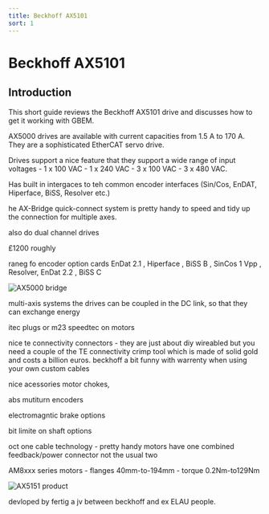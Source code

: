 ```yaml
---
title: Beckhoff AX5101
sort: 1
---
```


# Beckhoff AX5101

## Introduction

This short guide reviews the Beckhoff AX5101 drive and discusses how to get it working with GBEM. 

AX5000 drives are available with current capacities from 1.5 A to 170 A. They are a sophisticated EtherCAT servo drive.

Drives support a nice feature that they support a wide range of input voltages - 1 x 100 VAC - 1 x
240 VAC - 3 x 100 VAC - 3 x 480 VAC.

Has built in intergaces to teh common encoder interfaces (Sin/Cos, EnDAT, Hiperface, BiSS, Resolver etc.)



he AX-Bridge quick-connect system is pretty handy to speed and tidy up the connection for multiple axes.

also do dual channel drives

£1200 roughly

raneg fo encoder option cards EnDat 2.1 , Hiperface , BiSS B , SinCos 1 Vpp , Resolver, EnDat 2.2 , BiSS C



<Image meta={ax5000_bridge} alt="AX5000 bridge" maxWidth={500}/>



 multi-axis systems the drives can be coupled in the DC link, so that they can exchange energy

itec plugs or m23 speedtec on motors

nice te connectivity connectors - they are just about diy wireabled but you need a couple of the TE connectivity crimp tool which is made of solid gold and costs a billion euros. beckhoff a bit funny with warrenty when using your own custom cables 

 nice acessories motor chokes, 

abs mutiturn encoders

electromagntic brake options

bit limite on shaft options



oct one cable technology - pretty handy motors have one combined feedback/power connector not the usual two

AM8xxx series motors - flanges 40mm-to-194mm - torque 0.2Nm-to129Nm




<Image meta={ax5151_product_shot} alt="AX5151 product" maxWidth={500}/>



devloped by fertig a jv between beckhoff and ex ELAU people.
